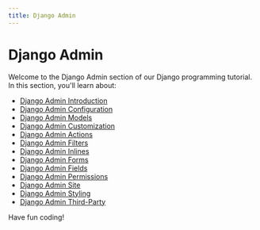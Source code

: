 ```yaml
---
title: Django Admin
---
```


# Django Admin

Welcome to the Django Admin section of our Django programming tutorial. In this section, you'll learn about:

- [Django Admin Introduction](./0-django-admin-introduction.mdx)
- [Django Admin Configuration](./1-django-admin-configuration.mdx)
- [Django Admin Models](./2-django-admin-models.mdx)
- [Django Admin Customization](./3-django-admin-customization.mdx)
- [Django Admin Actions](./4-django-admin-actions.mdx)
- [Django Admin Filters](./5-django-admin-filters.mdx)
- [Django Admin Inlines](./6-django-admin-inlines.mdx)
- [Django Admin Forms](./7-django-admin-forms.mdx)
- [Django Admin Fields](./8-django-admin-fields.mdx)
- [Django Admin Permissions](./9-django-admin-permissions.mdx)
- [Django Admin Site](./10-django-admin-site.mdx)
- [Django Admin Styling](./11-django-admin-styling.mdx)
- [Django Admin Third-Party](./12-django-admin-third-party.mdx)

Have fun coding!